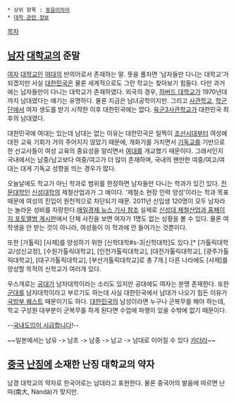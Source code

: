  * 상위 항목 : [[동음이의어]]
 * [[대학 관련 정보]]

[[목차]]

== [[남자]] [[대학교]]의 준말 ==
[[여자]] [[대학교]]인 [[여대]]의 반의어로서 존재하는 말. 뜻을 풀자면 '남자들만 다니는 대학교'가 되겠지만 사실 [[대한민국]]은 물론 세계적으로도 그런 학교는 찾아보기 힘들다. 다만 과거에는 남자들만이 다니는 대학교가 존재하였다. 외국의 경우, [[하버드 대학교]]가 1970년대까지 남대였다는 얘기는 유명하다. 물론 지금은 남녀공학이지만. 그리고 [[사관학교]], [[ROTC|학군단]]에서 여자 생도를 받기 시작한 이후 대한민국에는 없다. [[육군3사관학교]]가 대한민국 최후의 남대였다.

대한민국에 여대는 있는데 남대는 없는 이유는 대한민국은 일찍이 [[조선]]시대부터 여성에 대한 교육 기회가 거의 주어지지 않았기 때문에, 개화기를 거치면서 [[기독교]]를 기반으로 한 선교사들이 여성 교육의 중요성을 알리면서 [[여대]]를 개교했기 때문이다. 그래서인지 국내에서는 남중/남고보다 여중/여고가 더 많이 존재하며, 국내의 왠만한 여중/여고/여대는 대게 기독교 성향을 띄는 경우가 많다.

오늘날에도 학교가 아닌 학과로 범위를 한정하면 남자들만 다니는 학과가 있긴 있다. [[전문대학]]인 [[신성대학]]의 제철산업과가 그 예이다. '제철소 현장 인력 양성'이라는 학과 목표때문에 여성의 진입이 원천적으로 차단되기 때문. 2011년 신입생 120명이 모두 남자라는 놀라운 성비를 자랑한다.[http://news.mk.co.kr/v3/view.php?sc=40000008&cm=%BF%C0%B4%C3%C0%C7%20%C8%AD%C1%A6&year=2011&no=160572&relatedcode= 매일경제 뉴스 기사 참조] 
실제로 [http://sb.shinsung.ac.kr/steel/%ED%8F%AC%ED%86%A0%EC%95%A8%EB%B2%94.htm 신성대 제철산업과 홈페이지 포토앨범 게시판]에서 단체 사진을 보면 여자가 1명도 없는 상황을 볼 수 있다. 물론 여학생을 안 받는 것이 아니라, 여성들이 이 학과에 안 들어가는 것뿐이다.

또한 [가톨릭] [사제]를 양성하기 위한 [신학대학#s-3|신학대학]도 있다.[* [가톨릭대학교/성신교정], [수원가톨릭대학교], [인천가톨릭대학교], [대전가톨릭대학교], [광주가톨릭대학교], [대구가톨릭대학교], [부산가톨릭대학교]로 총 7개.] 다른 나라에도 [사제]를 양성할 목적의 신학교가 여러개 있다.

우스개로는 [[공대]]가 남자대학이라는 소리도 있지만 공대에도 여자는 분명 존재한다. 또한 [[군대]]를 남자대학이라고 부르기도 하는데 사실 대한민국에서 남대가 나오기 힘든 이유가 [[국방부 퀘스트]] 때문이기도 하다. [[대한민국]]의 남성이라면 누구나 군복무를 해야 하는데, 학교 구성원 대부분이 군복무를 하게 된다면 수업에 파행이 있을 수밖에 없기 때문이다.

--[[국내도입이 시급합니다]]!--

~~일본에서는 남유 -> 남초 -> 남중 -> 남고 -> 남대로 이어질 수 있다 [[카더라]]~~
== [[중국]] [[난징]]에 소재한 난징 대학교의 약자 ==
남경 대학교의 약자로 한국어로는 남대라고 표현한다. 물론 중국어의 발음에 따르면 난따(南大, Nándà)가 맞지만.
